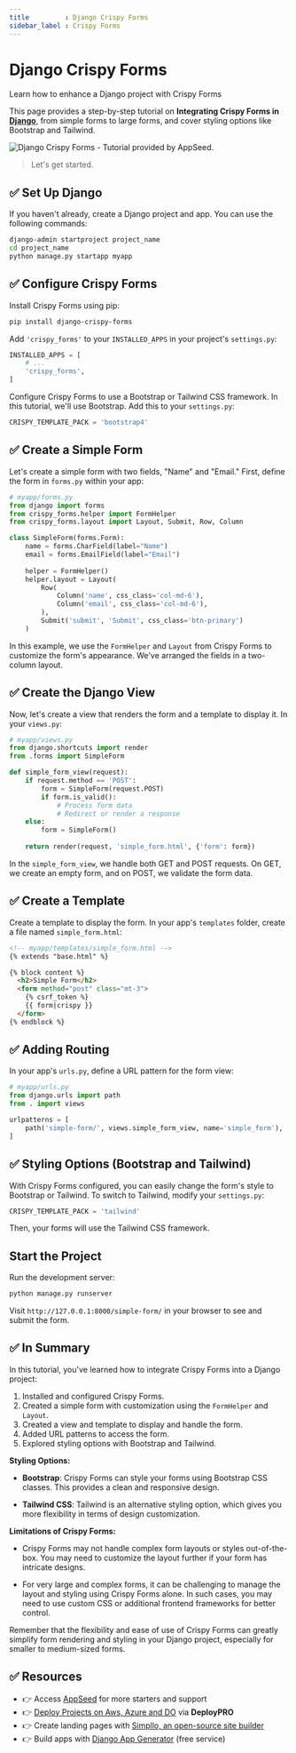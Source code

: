 ```yaml
---
title         : Django Crispy Forms
sidebar_label : Crispy Forms
---
```


# Django Crispy Forms

<SubHeading>Learn how to enhance a Django project with Crispy Forms</SubHeading>

This page provides a step-by-step tutorial on **Integrating Crispy Forms in [Django](https://www.djangoproject.com/)**, from simple forms to large forms, and cover styling options like Bootstrap and Tailwind. 

![Django Crispy Forms - Tutorial provided by AppSeed.](https://user-images.githubusercontent.com/51070104/268675023-54ea4ace-a8ad-442b-9b43-2ba12a6403ba.jpg)

> Let's get started.


## ✅ Set Up Django 

If you haven't already, create a Django project and app. You can use the following commands:

```bash
django-admin startproject project_name
cd project_name
python manage.py startapp myapp
```


## ✅ Configure Crispy Forms

Install Crispy Forms using pip:

```bash
pip install django-crispy-forms
```

Add `'crispy_forms'` to your `INSTALLED_APPS` in your project's `settings.py`:

```python
INSTALLED_APPS = [
    # ...
    'crispy_forms',
]
```

Configure Crispy Forms to use a Bootstrap or Tailwind CSS framework. In this tutorial, we'll use Bootstrap. Add this to your `settings.py`:

```python
CRISPY_TEMPLATE_PACK = 'bootstrap4'
```


## ✅ Create a Simple Form

Let's create a simple form with two fields, "Name" and "Email." First, define the form in `forms.py` within your app:

```python
# myapp/forms.py
from django import forms
from crispy_forms.helper import FormHelper
from crispy_forms.layout import Layout, Submit, Row, Column

class SimpleForm(forms.Form):
    name = forms.CharField(label="Name")
    email = forms.EmailField(label="Email")
    
    helper = FormHelper()
    helper.layout = Layout(
        Row(
            Column('name', css_class='col-md-6'),
            Column('email', css_class='col-md-6'),
        ),
        Submit('submit', 'Submit', css_class='btn-primary')
    )
```

In this example, we use the `FormHelper` and `Layout` from Crispy Forms to customize the form's appearance. We've arranged the fields in a two-column layout.


## ✅ Create the Django View

Now, let's create a view that renders the form and a template to display it. In your `views.py`:

```python
# myapp/views.py
from django.shortcuts import render
from .forms import SimpleForm

def simple_form_view(request):
    if request.method == 'POST':
        form = SimpleForm(request.POST)
        if form.is_valid():
            # Process form data
            # Redirect or render a response
    else:
        form = SimpleForm()
    
    return render(request, 'simple_form.html', {'form': form})
```

In the `simple_form_view`, we handle both GET and POST requests. On GET, we create an empty form, and on POST, we validate the form data.


## ✅ Create a Template

Create a template to display the form. In your app's `templates` folder, create a file named `simple_form.html`:

```html
<!-- myapp/templates/simple_form.html -->
{% extends "base.html" %}

{% block content %}
  <h2>Simple Form</h2>
  <form method="post" class="mt-3">
    {% csrf_token %}
    {{ form|crispy }}
  </form>
{% endblock %}
```


## ✅ Adding Routing

In your app's `urls.py`, define a URL pattern for the form view:

```python
# myapp/urls.py
from django.urls import path
from . import views

urlpatterns = [
    path('simple-form/', views.simple_form_view, name='simple_form'),
]
```


## ✅ Styling Options (Bootstrap and Tailwind)

With Crispy Forms configured, you can easily change the form's style to Bootstrap or Tailwind. To switch to Tailwind, modify your `settings.py`:

```python
CRISPY_TEMPLATE_PACK = 'tailwind'
```

Then, your forms will use the Tailwind CSS framework.

## Start the Project

Run the development server:

```bash
python manage.py runserver
```

Visit `http://127.0.0.1:8000/simple-form/` in your browser to see and submit the form.


## ✅ In Summary

In this tutorial, you've learned how to integrate Crispy Forms into a Django project:

1. Installed and configured Crispy Forms.
2. Created a simple form with customization using the `FormHelper` and `Layout`.
3. Created a view and template to display and handle the form.
4. Added URL patterns to access the form.
5. Explored styling options with Bootstrap and Tailwind.

**Styling Options:**

- **Bootstrap**: Crispy Forms can style your forms using Bootstrap CSS classes. This provides a clean and responsive design.

- **Tailwind CSS**: Tailwind is an alternative styling option, which gives you more flexibility in terms of design customization.

**Limitations of Crispy Forms:**

- Crispy Forms may not handle complex form layouts or styles out-of-the-box. You may need to customize the layout further if your form has intricate designs.

- For very large and complex forms, it can be challenging to manage the layout and styling using Crispy Forms alone. In such cases, you may need to use custom CSS or additional frontend frameworks for better control.

Remember that the flexibility and ease of use of Crispy Forms can greatly simplify form rendering and styling in your Django project, especially for smaller to medium-sized forms.


## ✅ Resources

- 👉 Access [AppSeed](https://appseed.us/) for more starters and support 
- 👉 [Deploy Projects on Aws, Azure and DO](https://www.docs.deploypro.dev/) via **DeployPRO**
- 👉 Create landing pages with [Simpllo, an open-source site builder](https://www.simpllo.com/)
- 👉 Build apps with [Django App Generator](https://app-generator.dev/django/) (free service)
